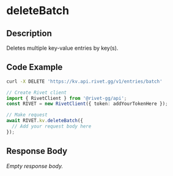 
# deleteBatch

## Description

Deletes multiple key-value entries by key(s).


## Code Example

<CodeGroup title='Request' tag='DELETE' label='https://kv.api.rivet.gg/v1/entries/batch'>

```bash {{ title: 'cURL' }}
curl -X DELETE 'https://kv.api.rivet.gg/v1/entries/batch'
```

```ts
// Create Rivet client
import { RivetClient } from '@rivet-gg/api';
const RIVET = new RivetClient({ token: addYourTokenHere });

// Make request
await RIVET.kv.deleteBatch({
  // Add your request body here
});
```

</CodeGroup>


## Response Body

_Empty response body._

